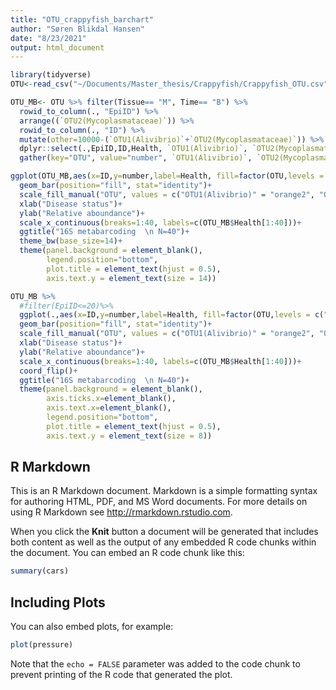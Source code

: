 ```yaml
---
title: "OTU_crappyfish_barchart"
author: "Søren Blikdal Hansen"
date: "8/23/2021"
output: html_document
---
```


```r
library(tidyverse)
OTU<-read_csv("~/Documents/Master_thesis/Crappyfish/Crappyfish_OTU.csv")
```

```r
OTU_MB<- OTU %>% filter(Tissue== "M", Time== "B") %>% 
  rowid_to_column(., "EpiID") %>%
  arrange((`OTU2(Mycoplasmataceae)`)) %>% 
  rowid_to_column(., "ID") %>%
  mutate(other=10000-(`OTU1(Alivibrio)`+`OTU2(Mycoplasmataceae)`)) %>% 
  dplyr::select(.,EpiID,ID,Health, `OTU1(Alivibrio)`, `OTU2(Mycoplasmataceae)`,other) %>%
  gather(key="OTU", value="number", `OTU1(Alivibrio)`, `OTU2(Mycoplasmataceae)`,other)
```

```r
ggplot(OTU_MB,aes(x=ID,y=number,label=Health, fill=factor(OTU,levels = c("other","OTU1(Alivibrio)","OTU2(Mycoplasmataceae)")), width=0.7)) +
  geom_bar(position="fill", stat="identity")+
  scale_fill_manual("OTU", values = c("OTU1(Alivibrio)" = "orange2", "OTU2(Mycoplasmataceae)" = "skyblue2", "other" = "gray43"))+
  xlab("Disease status")+
  ylab("Relative aboundance")+
  scale_x_continuous(breaks=1:40, labels=c(OTU_MB$Health[1:40]))+
  ggtitle("16S metabarcoding  \n N=40")+
  theme_bw(base_size=14)+
  theme(panel.background = element_blank(),
        legend.position="bottom",
        plot.title = element_text(hjust = 0.5),
        axis.text.y = element_text(size = 14))
```
```r
OTU_MB %>%
  #filter(EpiID<=20)%>%
  ggplot(.,aes(x=ID,y=number,label=Health, fill=factor(OTU,levels = c("other","OTU1(Alivibrio)","OTU2(Mycoplasmataceae)")), width=0.7)) +
  geom_bar(position="fill", stat="identity")+
  scale_fill_manual("OTU", values = c("OTU1(Alivibrio)" = "orange2", "OTU2(Mycoplasmataceae)" = "skyblue2", "other" = "gray43"))+
  xlab("Disease status")+
  ylab("Relative aboundance")+
  scale_x_continuous(breaks=1:40, labels=c(OTU_MB$Health[1:40]))+
  coord_flip()+
  ggtitle("16S metabarcoding  \n N=40")+
  theme(panel.background = element_blank(),
        axis.ticks.x=element_blank(), 
        axis.text.x=element_blank(),
        legend.position="bottom",
        plot.title = element_text(hjust = 0.5),
        axis.text.y = element_text(size = 8))
```




## R Markdown

This is an R Markdown document. Markdown is a simple formatting syntax for authoring HTML, PDF, and MS Word documents. For more details on using R Markdown see <http://rmarkdown.rstudio.com>.

When you click the **Knit** button a document will be generated that includes both content as well as the output of any embedded R code chunks within the document. You can embed an R code chunk like this:

```r
summary(cars)
```

## Including Plots

You can also embed plots, for example:

```r
plot(pressure)
```

Note that the `echo = FALSE` parameter was added to the code chunk to prevent printing of the R code that generated the plot.
